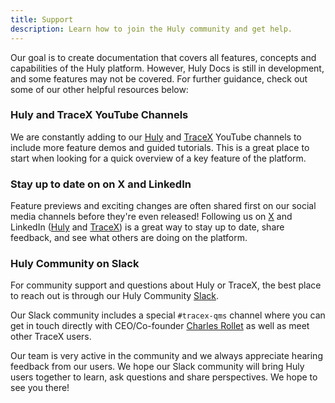 ```yaml
---
title: Support
description: Learn how to join the Huly community and get help.
---
```


Our goal is to create documentation that covers all features, concepts and capabilities of the Huly platform. However, Huly Docs is still in development, and some features may not be covered. For further guidance, check out some of our other helpful resources below:

### Huly and TraceX YouTube Channels

We are constantly adding to our <a href="https://www.youtube.com/channel/@huly_io" target="_blank">Huly</a> and <a href="https://www.youtube.com/@TraceX" target="_blank">TraceX</a> YouTube channels to include more feature demos and guided tutorials. This is a great place to start when looking for a quick overview of a key feature of the platform.

### Stay up to date on on X and LinkedIn

Feature previews and exciting changes are often shared first on our social media channels before they're even released! Following us on <a href="https://x.com/huly_io" target="_blank">X</a> and LinkedIn (<a href="https://www.linkedin.com/company/hardcoreeng" target="_blank">Huly</a> and <a href="https://www.linkedin.com/company/tracex-company" target="_blank">TraceX</a>) is a great way to stay up to date, share feedback, and see what others are doing on the platform.

### Huly Community on Slack

For community support and questions about Huly or TraceX, the best place to reach out is through our Huly Community <a href="https://hulycommunity.slack.com/join/shared_invite/zt-29kl7zmwz-2b3RRVTiWhhtAwzHjBm3Wg#/shared-invite/email" target="_blank">Slack</a>. 

Our Slack community includes a special `#tracex-qms` channel where you can get in touch directly with CEO/Co-founder <a href="https://www.linkedin.com/in/charles-rollet/" target="_blank">Charles Rollet</a> as well as meet other TraceX users.  

Our team is very active in the community and we always appreciate hearing feedback from our users. We hope our Slack community will bring Huly users together to learn, ask questions and share perspectives. We hope to see you there!